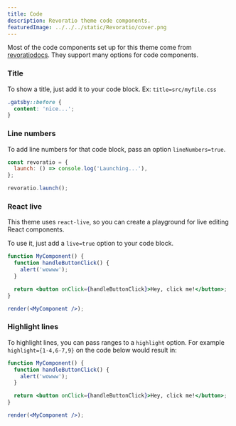 ```yaml
---
title: Code
description: Revoratio theme code components.
featuredImage: ../../../static/Revoratio/cover.png
---
```


Most of the code components set up for this theme come from [revoratiodocs](https://revoratiodocs.netlify.app). They support many options for code components.

### Title

To show a title, just add it to your code block. Ex: `title=src/myfile.css`

```css title=src/myfile.css
.gatsby::before {
  content: 'nice...';
}
```

### Line numbers

To add line numbers for that code block, pass an option `lineNumbers=true`.

```js lineNumbers=true
const revoratio = {
  launch: () => console.log('Launching...'),
};

revoratio.launch();
```

### React live

This theme uses `react-live`, so you can
create a playground for live editing React components.

To use it, just add a `live=true` option to your code block.

```jsx lineNumbers=true title=gatsby-config.js live=true
function MyComponent() {
  function handleButtonClick() {
    alert('wowww');
  }

  return <button onClick={handleButtonClick}>Hey, click me!</button>;
}

render(<MyComponent />);
```

### Highlight lines

To highlight lines, you can pass ranges to a `highlight` option.
For example `highlight={1-4,6-7,9}` on the code below would result in:

```jsx highlight={1-4,6-7,9}
function MyComponent() {
  function handleButtonClick() {
    alert('wowww');
  }

  return <button onClick={handleButtonClick}>Hey, click me!</button>;
}

render(<MyComponent />);
```